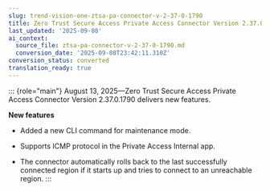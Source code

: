 ```yaml
---
slug: trend-vision-one-ztsa-pa-connector-v-2-37-0-1790
title: Zero Trust Secure Access Private Access Connector Version 2.37.0.1790
last_updated: '2025-09-08'
ai_context:
  source_file: ztsa-pa-connector-v-2-37-0-1790.md
  conversion_date: '2025-09-08T23:42:11.310Z'
conversion_status: converted
translation_ready: true
---
```


::: {role="main"}
August 13, 2025—Zero Trust Secure Access Private Access Connector Version 2.37.0.1790 delivers new features.

**New features**

- Added a new CLI command for maintenance mode.

- Supports ICMP protocol in the Private Access Internal app.

- The connector automatically rolls back to the last successfully connected region if it starts up and tries to connect to an unreachable region.
:::
